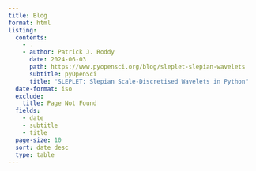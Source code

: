 ```yaml
---
title: Blog
format: html
listing:
  contents:
    - .
    - author: Patrick J. Roddy
      date: 2024-06-03
      path: https://www.pyopensci.org/blog/sleplet-slepian-wavelets
      subtitle: pyOpenSci
      title: "SLEPLET: Slepian Scale-Discretised Wavelets in Python"
  date-format: iso
  exclude:
    title: Page Not Found
  fields:
    - date
    - subtitle
    - title
  page-size: 10
  sort: date desc
  type: table
---
```

